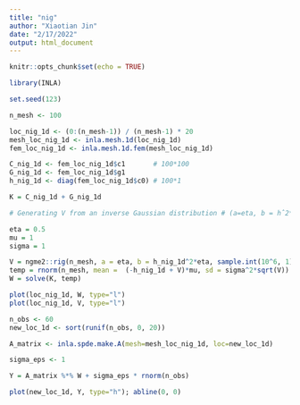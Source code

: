 ```yaml
---
title: "nig"
author: "Xiaotian Jin"
date: "2/17/2022"
output: html_document
---
```


```r
knitr::opts_chunk$set(echo = TRUE)
```

```r
library(INLA)

set.seed(123)

n_mesh <- 100

loc_nig_1d <- (0:(n_mesh-1)) / (n_mesh-1) * 20
mesh_loc_nig_1d <- inla.mesh.1d(loc_nig_1d)
fem_loc_nig_1d <- inla.mesh.1d.fem(mesh_loc_nig_1d)

C_nig_1d <- fem_loc_nig_1d$c1       # 100*100
G_nig_1d <- fem_loc_nig_1d$g1
h_nig_1d <- diag(fem_loc_nig_1d$c0) # 100*1
```

```r
K = C_nig_1d + G_nig_1d

# Generating V from an inverse Gaussian distribution # (a=eta, b = hˆ2*eta)

eta = 0.5
mu = 1
sigma = 1

V = ngme2::rig(n_mesh, a = eta, b = h_nig_1d^2*eta, sample.int(10^6, 1))
temp = rnorm(n_mesh, mean =  (-h_nig_1d + V)*mu, sd = sigma^2*sqrt(V))
W = solve(K, temp)

plot(loc_nig_1d, W, type="l")
plot(loc_nig_1d, V, type="l")
```

```r
n_obs <- 60
new_loc_1d <- sort(runif(n_obs, 0, 20))

A_matrix <- inla.spde.make.A(mesh=mesh_loc_nig_1d, loc=new_loc_1d)

sigma_eps <- 1

Y = A_matrix %*% W + sigma_eps * rnorm(n_obs)

plot(new_loc_1d, Y, type="h"); abline(0, 0)
```













